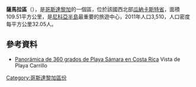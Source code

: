 '''薩馬拉區'''（{{lang-es|Sámara}}），是[[哥斯達黎加|哥斯達黎加]]的一個區，位於該國西北部[[瓜納卡斯特省|瓜納卡斯特省]]，面積109.51平方公里，是[[尼科亞半島|尼科亞半島]]最重要的旅遊中心，2011年人口3,510，人口密度每平方公里32.05人。

==參考資料==
*[https://web.archive.org/web/20070926235922/http://www.malconet.me.uk/360/samara.htm Panorámica de 360 grados de Playa Sámara en Costa Rica] Vista de Playa Carrillo

{{CostaRica-geo-stub}}
[[Category:哥斯達黎加區份|Category:哥斯達黎加區份]]